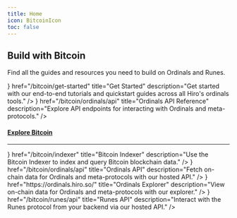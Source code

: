 ```yaml
---
title: Home
icon: BitcoinIcon
toc: false
---
```



<div className='flex flex-col space-y-10'>

<div className='flex space-x-6 items-end'>
  <ImageZoom
    alt="banner"
    src={heroImage}
    className="mt-0 mb-6 first-line:rounded-xl bg-background"
    priority
  />

  <div className='flex flex-col [&_h2]:mt-0 [&_h2]:mb-2 [&_p]:mb-6'>

  ## Build with Bitcoin

  Find all the guides and resources you need to build on Ordinals and Runes.

  </div>
</div>

<Cards>
  <Card
    className='group space-y-1'
    icon={<Play className='transition-colors duration-500 ease-in-out group-hover:text-primary' />}
    href="/bitcoin/get-started"
    title="Get Started"
    description="Get started with our end-to-end tutorials and quickstart guides across all Hiro's ordinals tools."
  />
  <Card
    className='group space-y-1'
    icon={<API className='transition-colors duration-500 ease-in-out group-hover:text-primary' />}
    href="/bitcoin/ordinals/api"
    title="Ordinals API Reference"
    description="Explore API endpoints for interacting with Ordinals and meta-protocols."
  />
</Cards>

<div className='flex flex-col'>

<h4 id="explore-bitcoin" className="text-[#595650] dark:text-[#8c877d] scroll-m-20">
  <a href="#explore-bitcoin" className="not-prose group text-sm uppercase">Explore Bitcoin</a>
</h4>

---

<Cards>
  <SmallCard
    icon={<Ordinals />}
    href="/bitcoin/indexer"
    title="Bitcoin Indexer"
    description="Use the Bitcoin Indexer to index and query Bitcoin blockchain data."
  />
  <SmallCard
    icon={<API />}
    href="/bitcoin/ordinals/api"
    title="Ordinals API"
    description="Fetch on-chain data for Ordinals and meta-protocols with our hosted API."
  />
  <SmallCard
    icon={<Play />}
    href="https://ordinals.hiro.so/"
    title="Ordinals Explorer"
    description="View on-chain data for Ordinals and meta-protocols with our explorer."
  />
  <SmallCard
    icon={<API />}
    href="/bitcoin/runes/api"
    title="Runes API"
    description="Interact with the Runes protocol from your backend via our hosted API."
  />
</Cards>

</div>

</div>

<PageFooter />
